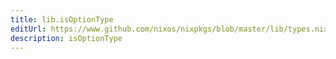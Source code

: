 ```yaml
---
title: lib.isOptionType
editUrl: https://www.github.com/nixos/nixpkgs/blob/master/lib/types.nix#L70C18
description: isOptionType
---
```




<LinkCard
    title="Contribute Now!"
    description="API Documentation is done in our source code"
    href="https://www.github.com/nixos/nixpkgs/blob/master/lib/types.nix#L70C18"
/>


